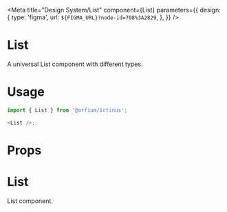 

<Meta
  title="Design System/List"
  component={List}
  parameters={{
    design: {
      type: 'figma',
      url: `${FIGMA_URL}?node-id=708%3A2829`,
    },
  }}
/>

# List

A universal List component with different types.

# Usage

```js
import { List } from '@orfium/ictinus';

<List />;
```

# Props

<Props of={List} />

# List

List component.

<Preview>
  <Story name="List">
    <ListShowcase
      itemsCount={number('itemsCount', 300)}
      rowSize={select('rowSize', ['small', 'normal'], 'normal')}
      width={number('width', 300)}
      height={number('height', 300)}
      isVirtualized={boolean('isVirtualized', false)}
    />
  </Story>
</Preview>
